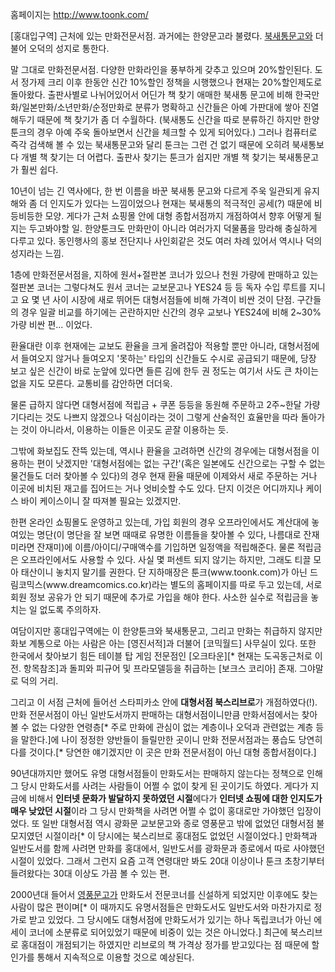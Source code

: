 홈페이지는 http://www.toonk.com/

[홍대입구역] 근처에 있는 만화전문서점. 과거에는 한양문고라 불렸다. [[북새통문고]]와 더불어 오덕의 성지로 통한다. 

말 그대로 만화전문서점. 다양한 만화라인을 풍부하게 갖추고 있으며 20%할인된다. 도서 정가제 크리 이후 한동안 신간 10%할인 정책을 시행했으나 현재는 20%할인제도로 돌아왔다. 출판사별로 나뉘어있어서 어딘가 책 찾기 애매한 북새통 문고에 비해 한국만화/일본만화/소년만화/순정만화로 분류가 명확하고 신간들은 아예 가판대에 쌓아 진열해두기 때문에 책 찾기가 좀 더 수월하다. (북새통도 신간을 따로 분류하긴 하지만 한양툰크의 경우 아예 주욱 돌아보면서 신간을 체크할 수 있게 되어있다.) 그러나 컴퓨터로 즉각 검색해 볼 수 있는 북새통문고와 달리 툰크는 그런 건 없기 때문에 오히려 북새통보다 개별 책 찾기는 더 어렵다. 출판사 찾기는 툰크가 쉽지만 개별 책 찾기는 북새통문고가 훨씬 쉽다.

10년이 넘는 긴 역사에다, 한 번 이름을 바꾼 북새통 문고와 다르게 주욱 일관되게 유지해와 좀 더 인지도가 있다는 느낌이었으나 현재는 북새통의 적극적인 공세(?) 때문에 비등비등한 모양. 게다가 근처 쇼핑몰 안에 대형 종합서점까지 개점하여서 향후 어떻게 될 지는 두고봐야할 일. 한양툰크도 만화만이 아니라 여러가지 덕물품을 망라해 충실하게 다루고 있다. 동인행사의 홍보 전단지나 사인회같은 것도 여러 차례 있어서 역시나 덕의 성지라는 느낌. 

1층에 만화전문서점을, 지하에 원서+절판본 코너가 있으나 천원 가량에 판매하고 있는 절판본 코너는 그렇다쳐도 원서 코너는 교보문고나 YES24 등 등 독자 수입 루트를 지니고 요 몇 년 사이 시장에 새로 뛰어든 대형서점들에 비해 가격이 비싼 것이 단점. 구간들의 경우 일괄 비교를 하기에는 곤란하지만 신간의 경우 교보나 YES24에 비해 2~30%가량 비싼 편... 이었다.

환율대란 이후 현재에는 교보도 환율을 크게 올려잡아 적용할 뿐만 아니라, 대형서점에서 들여오지 않거나 들여오지 '못하는' 타입의 신간들도 수시로 공급되기 때문에, 당장 보고 싶은 신간이 바로 눈앞에 있다면 들른 김에 한두 권 정도는 여기서 사도 큰 차이는 없을 지도 모른다. 교통비를 감안하면 더더욱.

물론 급하지 않다면 대형서점에 적립금 + 쿠폰 등등을 동원해 주문하고 2주~한달 가량 기다리는 것도 나쁘지 않겠으나 덕심이라는 것이 그렇게 산술적인 효율만을 따라 돌아가는 것이 아니라서, 이용하는 이들은 이곳도 곧잘 이용하는 듯. 

그밖에 화보집도 잔뜩 있는데, 역시나 환율을 고려하면 신간의 경우에는 대형서점을 이용하는 편이 낫겠지만 '대형서점에는 없는 구간'(혹은 일본에도 신간으로는 구할 수 없는 물건들도 더러 찾아볼 수 있다)의 경우 현재 환율 때문에 이제와서 새로 주문하는 거나 이곳에 비치된 재고를 집어드는 거나 엇비슷할 수도 있다. 단지 이것은 어디까지나 케이스 바이 케이스이니 잘 따져볼 필요는 있겠지만.

한편 온라인 쇼핑몰도 운영하고 있는데, 가입 회원의 경우 오프라인에서도 계산대에 놓여있는 명단(이 명단을 잘 보면 때때로 유명한 이름들을 찾아볼 수 있다, 나름대로 잔재미라면 잔재미)에 이름/아이디/구매액수를 기입하면 일정액을 적립해준다. 물론 적립금은 오프라인에서도 사용할 수 있다. 사실 몇 퍼센트 되지 않기는 하지만, 그래도 티끌 모아 태산이니 놓치지 말기를 권한다. 단 지하매장은 툰크(www.toonk.com)가 아닌 드림코믹스(www.dreamcomics.co.kr)라는 별도의 홈페이지를 따로 두고 있는데, 서로 회원 정보 공유가 안 되기 때문에 추가로 가입을 해야 한다. 사소한 실수로 적립금을 놓치는 일 없도록 주의하자.

여담이지만 홍대입구역에는 이 한양툰크와 북새통문고, 그리고 만화는 취급하지 않지만 화보 계통으로 아는 사람은 아는 [영진서적]과 더불어 [코믹월드] 사무실이 있다. 또한 한국에서 찾아보기 힘든 테이블 탑 게임 전문점인 [오크타운][* 현재는 도곡동근처로 이전. 항목참조]과 돌피와 피규어 및 프라모델등을 취급하는 [보크스 코리아] 존재. 그야말로 덕의 거리. 

그리고 이 서점 근처에 들어선 스타피카소 안에 '''대형서점 북스리브로'''가 개점하였다(!). 만화 전문서점이 아닌 일반도서까지 판매하는 대형서점이니만큼 만화서점에서는 찾아볼 수 없는 다양한 연령층[* 주로 만화에 관심이 없는 계층이나 오덕과 관련없는 계층 등을 말한다.]에 나이 정정한 양반들이 들릴만한 곳이니 만화 전문서점과는 풍습도 당연히 다를 것이다.[* 당연한 얘기겠지만 이 곳은 만화 전문서점이 아닌 대형 종합서점이다.]

90년대까지만 했어도 유명 대형서점들이 만화도서는 판매하지 않는다는 정책으로 인해 그 당시 만화도서를 사려는 사람들이 어쩔 수 없이 찾게 된 곳이기도 하였다. 게다가 지금에 비해서 '''인터넷 문화가 발달하지 못하였던 시절'''에다가 '''인터넷 쇼핑에 대한 인지도가 매우 낮았던 시절'''이라 그 당시 만화책을 사려면 어쩔 수 없이 홍대로만 가야했던 입장이었다. 또 일반 대형서점 역시 광화문 교보문고와 종로 영풍문고 밖에 없었던 대형서점 불모지였던 시절이라[* 이 당시에는 북스리브로 홍대점도 없었던 시절이었다.] 만화책과 일반도서를 함께 사려면 만화를 홍대에서, 일반도서를 광화문과 종로에서 따로 사야했던 시절이 있었다. 그래서 그런지 요즘 고객 연령대만 봐도 20대 이상이나 툰크 초창기부터 들려왔다는 30대 이상도 가끔 볼 수 있는 편.

2000년대 들어서 [[영풍문고]]가 만화도서 전문코너를 신설하게 되었지만 이후에도 찾는 사람이 많은 편이며[* 이 때까지도 유명서점들은 만화도서도 일반도서와 마찬가지로 정가로 받고 있었다. 그 당시에도 대형서점에 만화도서가 있기는 하나 독립코너가 아닌 에세이 코너에 소분류로 되어있었기 때문에 비중이 있는 것은 아니었다.] 최근에 북스리브로 홍대점이 개점되기는 하였지만 리브로의 책 가격상 정가를 받고있다는 점 때문에 할인가를 통해서 지속적으로 이용할 것으로 예상된다.
